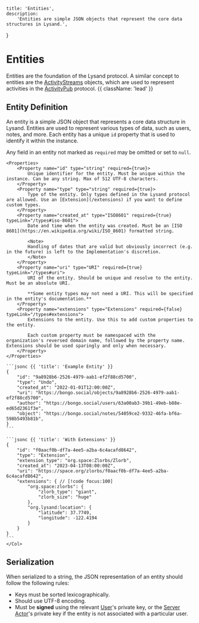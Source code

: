     title: 'Entities',
    description:
        'Entities are simple JSON objects that represent the core data structures in Lysand.',
}

# Entities

Entities are the foundation of the Lysand protocol. A similar concept to entities are the [ActivityStreams](https://www.w3.org/TR/activitystreams-core/) objects, which are used to represent activities in the [ActivityPub](https://www.w3.org/TR/activitypub/) protocol. {{ className: 'lead' }}

## Entity Definition

An entity is a simple JSON object that represents a core data structure in Lysand. Entities are used to represent various types of data, such as users, notes, and more. Each entity has a unique `id` property that is used to identify it within the instance.

Any field in an entity not marked as `required` may be omitted or set to `null`.

<Row>
  <Col>

    <Properties>
        <Property name="id" type="string" required={true}>
            Unique identifier for the entity. Must be unique within the instance. Can be any string. Max of 512 UTF-8 characters.
        </Property>
        <Property name="type" type="string" required={true}>
            Type of the entity. Only types defined in the Lysand protocol are allowed. Use an [Extension](/extensions) if you want to define custom types.
        </Property>
        <Property name="created_at" type="ISO8601" required={true} typeLink="/types#iso-8601">
            Date and time when the entity was created. Must be an [ISO 8601](https://en.wikipedia.org/wiki/ISO_8601) formatted string.

            <Note>
            Handling of dates that are valid but obviously incorrect (e.g. in the future) is left to the Implementation's discretion.
            </Note>
        </Property>
        <Property name="uri" type="URI" required={true} typeLink="/types#uri">
            URI of the entity. Should be unique and resolve to the entity. Must be an absolute URI.

            **Some entity types may not need a URI. This will be specified in the entity's documentation.**
        </Property>
        <Property name="extensions" type="Extensions" required={false} typeLink="/types#extensions">
            Extensions to the entity. Use this to add custom properties to the entity.

            Each custom property must be namespaced with the organization's reversed domain name, followed by the property name. Extensions should be used sparingly and only when necessary.
        </Property>
    </Properties>
  </Col>
  <Col sticky>

    ```jsonc {{ 'title': 'Example Entity' }}
    {
        "id": "9a8928b6-2526-4979-aab1-ef2f88cd5700",
        "type": "Undo",
        "created_at": "2022-01-01T12:00:00Z",
        "uri": "https://bongo.social/objects/9a8928b6-2526-4979-aab1-ef2f88cd5700",
        "author": "https://bongo.social/users/63a00ab3-39b1-49eb-b88e-ed65d2361f3e",
        "object": "https://bongo.social/notes/54059ce2-9332-46fa-bf6a-598b5493b81b",
    }
    ``` 

    ```jsonc {{ 'title': 'With Extensions' }}
    {
        "id": "f0aacf0b-df7a-4ee5-a2ba-6c4acafd8642",
        "type": "Extension",
        "extension_type": "org.space:Zlorbs/Zlorb",
        "created_at": "2023-04-13T08:00:00Z",
        "uri": "https://space.org/zlorbs/f0aacf0b-df7a-4ee5-a2ba-6c4acafd8642",
        "extensions": { // [!code focus:100]
            "org.space:zlorbs": {
                "zlorb_type": "giant",
                "zlorb_size": "huge"
            },
            "org.lysand:location": {
                "latitude": 37.7749,
                "longitude": -122.4194
            }
        }
    }
    ```
    </Col>
</Row>

## Serialization

When serialized to a string, the JSON representation of an entity should follow the following rules:
- Keys must be sorted lexicographically.
- Should use UTF-8 encoding.
- Must be **signed** using the relevant [User](/entities/users)'s private key, or the [Server Actor](/entities/server-actor)'s private key if the entity is not associated with a particular user.

